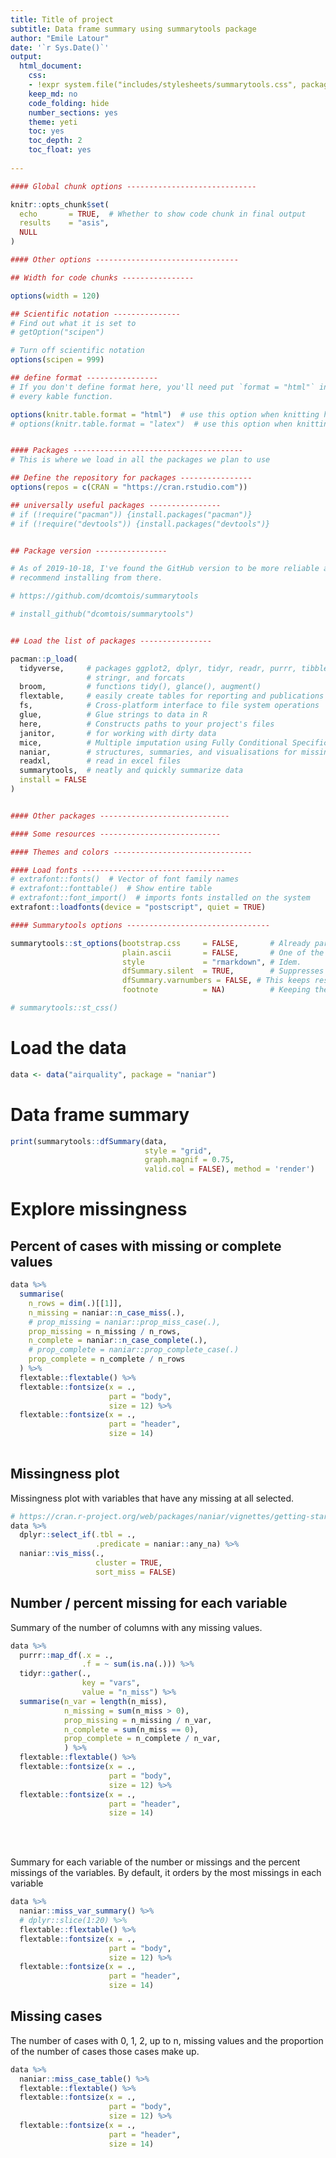 ```yaml
---
title: Title of project
subtitle: Data frame summary using summarytools package
author: "Emile Latour"
date: '`r Sys.Date()`'
output:
  html_document:
    css: 
    - !expr system.file("includes/stylesheets/summarytools.css", package = "summarytools")
    keep_md: no
    code_folding: hide
    number_sections: yes
    theme: yeti
    toc: yes
    toc_depth: 2
    toc_float: yes
  
---
```


```r

#### Global chunk options -----------------------------

knitr::opts_chunk$set(
  echo       = TRUE,  # Whether to show code chunk in final output
  results    = "asis", 
  NULL
)

#### Other options --------------------------------

## Width for code chunks ---------------- 

options(width = 120)

## Scientific notation ---------------
# Find out what it is set to
# getOption("scipen")

# Turn off scientific notation
options(scipen = 999)

## define format ----------------
# If you don't define format here, you'll need put `format = "html"` in 
# every kable function.

options(knitr.table.format = "html")  # use this option when knitting html
# options(knitr.table.format = "latex")  # use this option when knitting pdf


#### Packages --------------------------------------
# This is where we load in all the packages we plan to use

## Define the repository for packages ----------------
options(repos = c(CRAN = "https://cran.rstudio.com"))

## universally useful packages ----------------
# if (!require("pacman")) {install.packages("pacman")}
# if (!require("devtools")) {install.packages("devtools")}


## Package version ---------------- 

# As of 2019-10-18, I've found the GitHub version to be more reliable and
# recommend installing from there.

# https://github.com/dcomtois/summarytools

# install_github("dcomtois/summarytools")


## Load the list of packages ----------------

pacman::p_load(
  tidyverse,     # packages ggplot2, dplyr, tidyr, readr, purrr, tibble, 
                 # stringr, and forcats
  broom,         # functions tidy(), glance(), augment()
  flextable,     # easily create tables for reporting and publications
  fs,            # Cross-platform interface to file system operations
  glue,          # Glue strings to data in R
  here,          # Constructs paths to your project's files
  janitor,       # for working with dirty data 
  mice,          # Multiple imputation using Fully Conditional Specification
  naniar,        # structures, summaries, and visualisations for missing data 
  readxl,        # read in excel files
  summarytools,  # neatly and quickly summarize data
  install = FALSE
)


#### Other packages -----------------------------

#### Some resources ---------------------------

#### Themes and colors -------------------------------

#### Load fonts --------------------------------
# extrafont::fonts()  # Vector of font family names
# extrafont::fonttable()  # Show entire table
# extrafont::font_import()  # imports fonts installed on the system
extrafont::loadfonts(device = "postscript", quiet = TRUE)

#### Summarytools options -------------------------------- 

summarytools::st_options(bootstrap.css     = FALSE,       # Already part of the theme so no need for it
                         plain.ascii       = FALSE,       # One of the essential settings
                         style             = "rmarkdown", # Idem.
                         dfSummary.silent  = TRUE,        # Suppresses messages about temporary files
                         dfSummary.varnumbers = FALSE, # This keeps results narrow enough
                         footnote          = NA)          # Keeping the results minimalistic

# summarytools::st_css()

```

# Load the data

```r
data <- data("airquality", package = "naniar")

```

# Data frame summary

```r

print(summarytools::dfSummary(data, 
                              style = "grid", 
                              graph.magnif = 0.75, 
                              valid.col = FALSE), method = 'render')

```

# Explore missingness

## Percent of cases with missing or complete values

```r

data %>% 
  summarise(
    n_rows = dim(.)[[1]], 
    n_missing = naniar::n_case_miss(.), 
    # prop_missing = naniar::prop_miss_case(.), 
    prop_missing = n_missing / n_rows, 
    n_complete = naniar::n_case_complete(.), 
    # prop_complete = naniar::prop_complete_case(.)
    prop_complete = n_complete / n_rows
  ) %>% 
  flextable::flextable() %>% 
  flextable::fontsize(x = ., 
                      part = "body", 
                      size = 12) %>% 
  flextable::fontsize(x = ., 
                      part = "header", 
                      size = 14)
  

```

## Missingness plot

Missingness plot with variables that have any missing at all selected.

```r
# https://cran.r-project.org/web/packages/naniar/vignettes/getting-started-w-naniar.html
data %>% 
  dplyr::select_if(.tbl = ., 
                   .predicate = naniar::any_na) %>% 
  naniar::vis_miss(., 
                   cluster = TRUE, 
                   sort_miss = FALSE)
```

## Number / percent missing for each variable

Summary of the number of columns with any missing values. 

```r
data %>% 
  purrr::map_df(.x = ., 
                .f = ~ sum(is.na(.))) %>% 
  tidyr::gather(., 
                key = "vars", 
                value = "n_miss") %>% 
  summarise(n_var = length(n_miss), 
            n_missing = sum(n_miss > 0), 
            prop_missing = n_missing / n_var, 
            n_complete = sum(n_miss == 0), 
            prop_complete = n_complete / n_var, 
            ) %>% 
  flextable::flextable() %>% 
  flextable::fontsize(x = ., 
                      part = "body", 
                      size = 12) %>% 
  flextable::fontsize(x = ., 
                      part = "header", 
                      size = 14)

```

<br>
<br>

Summary for each variable of the number or missings and the percent missings of the variables. By default, it orders by the most missings in each variable

```r
data %>% 
  naniar::miss_var_summary() %>% 
  # dplyr::slice(1:20) %>% 
  flextable::flextable() %>% 
  flextable::fontsize(x = ., 
                      part = "body", 
                      size = 12) %>% 
  flextable::fontsize(x = ., 
                      part = "header", 
                      size = 14)
```

## Missing cases

The number of cases with 0, 1, 2, up to n, missing values and the proportion of the number of cases those cases make up. 

```r
data %>% 
  naniar::miss_case_table() %>% 
  flextable::flextable() %>% 
  flextable::fontsize(x = ., 
                      part = "body", 
                      size = 12) %>% 
  flextable::fontsize(x = ., 
                      part = "header", 
                      size = 14)
```

